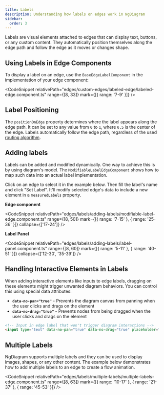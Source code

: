 ```yaml
---
title: Labels
description: Understanding how labels on edges work in NgDiagram
sidebar:
  order: 3
---
```



Labels are visual elements attached to edges that can display text, buttons, or any custom content. They automatically position themselves along the edge path and follow the edge as it moves or changes shape.

## Using Labels in Edge Components

To display a label on an edge, use the `BaseEdgeLabelComponent` in the implementation of your edge component:


<LabeledEdge />

<CodeSnippet
  relativePath="edges/custom-edges/labeled-edge/labeled-edge.component.ts"
  range={[8, 33]}
  mark={[{ range: '7-9' }]}
/>

## Label Positioning

The `positionOnEdge` property determines where the label appears along the edge path. It can be set to any value from `0` to `1`, where `0.5` is the center of the edge. Labels automatically follow the edge path, regardless of the used [routing algorithm](/internals/edges/routing).

## Adding labels

Labels can be added and modified dynamically. One way to achieve this is by using diagram's model. The `ModifiableLabelEdgeComponent` shows how to map such data into an actual label implementation.

Click on an edge to select it in the example below. Then fill the label's name and click "Set Label".
It'll modify selected edge's data to include a new element in a `measuredLabels` property.


<AddingLabels />

**Edge component**

<CodeSnippet
  relativePath="edges/labels/adding-labels/modifiable-label-edge.component.ts"
  range={[8, 50]}
  mark={[{ range: '7-15' }, { range: '25-36' }]}
  collapse={['17-24']}
/>

**Label Panel**

<CodeSnippet
  relativePath="edges/labels/adding-labels/label-panel.component.ts"
  range={[8, 60]}
  mark={[{ range: '5-11' }, { range: '40-51' }]}
  collapse={['12-30', '35-39']}
/>

## Handling Interactive Elements in Labels

When adding interactive elements like inputs to edge labels, dragging on these elements might trigger unwanted diagram behaviors. You can control this using special data attributes:

- **`data-no-pan="true"`** - Prevents the diagram canvas from panning when the user clicks and drags on the element
- **`data-no-drag="true"`** - Prevents nodes from being dragged when the user clicks and drags on the element

```html
<!-- Input in edge label that won't trigger diagram interactions -->
<input type="text" data-no-pan="true" data-no-drag="true" placeholder="Type here" />
```

## Multiple Labels

NgDiagram supports multiple labels and they can be used to display images, shapes, or any other content.
The example below demonstrates how to add multiple labels to an edge to create a flow animation.


<MultipleLabels />

<CodeSnippet
  relativePath="edges/labels/multiple-labels/multiple-labels-edge.component.ts"
  range={[8, 63]}
  mark={[{ range: '10-17' }, { range: '21-37' }, { range: '45-53' }]}
/>
